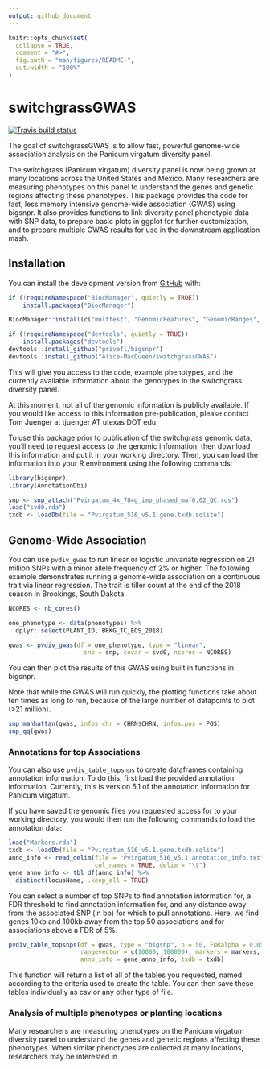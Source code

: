 ```yaml
---
output: github_document
---
```


<!-- README.md is generated from README.Rmd. Please edit that file -->

```r
knitr::opts_chunk$set(
  collapse = TRUE,
  comment = "#>",
  fig.path = "man/figures/README-",
  out.width = "100%"
)
```
# switchgrassGWAS

<!-- badges: start -->
[![Travis build status](https://travis-ci.org/Alice-MacQueen/switchgrassGWAS.svg?branch=master)](https://travis-ci.org/Alice-MacQueen/switchgrassGWAS)
<!-- badges: end -->

The goal of switchgrassGWAS is to allow fast, powerful genome-wide association analysis on the Panicum virgatum diversity panel.

The switchgrass (Panicum virgatum) diversity panel is now being grown at many locations across the United States and Mexico. Many researchers are measuring phenotypes on this panel to understand the genes and genetic regions affecting these phenotypes. This package provides the code for fast, less memory intensive genome-wide association (GWAS) using bigsnpr. It also provides functions to link diversity panel phenotypic data with SNP data, to prepare basic plots in ggplot for further customization, and to prepare multiple GWAS results for use in the downstream application mash.

## Installation

You can install the development version from [GitHub](https://github.com/) with:

``` r
if (!requireNamespace("BiocManager", quietly = TRUE))
    install.packages("BiocManager")

BiocManager::install(c("multtest", "GenomicFeatures", "GenomicRanges", "IRanges", "VariantAnnotation"))

if (!requireNamespace("devtools", quietly = TRUE))
    install.packages("devtools")
devtools::install_github("privefl/bigsnpr")
devtools::install_github("Alice-MacQueen/switchgrassGWAS")
```

This will give you access to the code, example phenotypes, and the currently available information about the genotypes in the switchgrass diversity panel.

At this moment, not all of the genomic information is publicly available. If you would like access to this information pre-publication, please contact Tom Juenger at tjuenger AT utexas DOT edu. 

To use this package prior to publication of the switchgrass genomic data, you'll need to request access to the genomic information, then download this information and put it in your working directory. Then, you can load the information into your R environment using the following commands:

``` r
library(bigsnpr)
library(AnnotationDbi)

snp <- snp_attach("Pvirgatum_4x_784g_imp_phased_maf0.02_QC.rds")
load("svd0.rda")
txdb <- loadDb(file = "Pvirgatum_516_v5.1.gene.txdb.sqlite")
```

## Genome-Wide Association

You can use `pvdiv_gwas` to run linear or logistic univariate regression on 21 million SNPs with a minor allele frequency of 2% or higher. The following example demonstrates running a genome-wide association on a continuous trait via linear regression. The trait is tiller count at the end of the 2018 season in Brookings, South Dakota.

``` r 
NCORES <- nb_cores()

one_phenotype <- data(phenotypes) %>%
  dplyr::select(PLANT_ID, BRKG_TC_EOS_2018)

gwas <- pvdiv_gwas(df = one_phenotype, type = "linear",
                     snp = snp, covar = svd0, ncores = NCORES)
```

You can then plot the results of this GWAS using built in functions in bigsnpr.

Note that while the GWAS will run quickly, the plotting functions take about ten times as long to run, because of the large number of datapoints to plot (>21 million).

``` r
snp_manhattan(gwas, infos.chr = CHRN$CHRN, infos.pos = POS)
snp_qq(gwas)
```

### Annotations for top Associations

You can also use `pvdiv_table_topsnps` to create dataframes containing annotation information. To do this, first load the provided annotation information. Currently, this is version 5.1 of the annotation information for Panicum virgatum. 



If you have saved the genomic files you requested access for to your working directory, you would then run the following commands to load the annotation data:

``` r
load("Markers.rda")
txdb <- loadDb(file = "Pvirgatum_516_v5.1.gene.txdb.sqlite")
anno_info <- read_delim(file = "Pvirgatum_516_v5.1.annotation_info.txt",
                        col_names = TRUE, delim = "\t")
gene_anno_info <- tbl_df(anno_info) %>%
  distinct(locusName, .keep_all = TRUE)
```

You can select a number of top SNPs to find annotation information for, a FDR threshold to find annotation information for, and any distance away from the associated SNP (in bp) for which to pull annotations. Here, we find genes 10kb and 100kb away from the top 50 associations and for associations above a FDR of 5%.

``` r
pvdiv_table_topsnps(df = gwas, type = "bigsnp", n = 50, FDRalpha = 0.05, 
                    rangevector = c(10000, 100000), markers = markers, 
                    anno_info = gene_anno_info, txdb = txdb)
```

This function will return a list of all of the tables you requested, named according to the criteria used to create the table. You can then save these tables individually as csv or any other type of file.

### Analysis of multiple phenotypes or planting locations

Many researchers are measuring phenotypes on the Panicum virgatum diversity panel to understand the genes and genetic regions affecting these phenotypes. When similar phenotypes are collected at many locations, researchers may be interested in 
